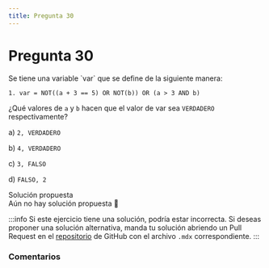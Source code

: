 ```yaml
---
title: Pregunta 30
---
```



# Pregunta 30

<div className="exercise">
Se tiene una variable `var` que se define de la siguiente manera:

```
1. var = NOT((a + 3 == 5) OR NOT(b)) OR (a > 3 AND b)
```

¿Qué valores de `a` y `b` hacen que el valor de var sea `VERDADERO` respectivamente?

a) `2, VERDADERO`

b) `4, VERDADERO`

c) `3, FALSO`

d) `FALSO, 2`
</div>

<MDXDetails>
<summary>Solución propuesta</summary>

<div className="exercise">
Aún no hay solución propuesta 🥲
</div>

:::info
Si este ejercicio tiene una solución, podría estar incorrecta. Si deseas proponer una solución alternativa, manda tu solución abriendo
un Pull Request en el [repositorio](https://github.com/crow-rojas/apuntes-fundamentals/pulls) de GitHub con el archivo
`.mdx` correspondiente.
:::

</MDXDetails>

### Comentarios

<Disqus
  url="https://crow-rojas.github.io/apuntes-fundamentals/docs/engineering/computing/exercises/2019-2/p30"
  identifier="docs/engineering/computing/exercises/2019-2/p30"
  title="2019-2 Computación - Pregunta 30"
/>
